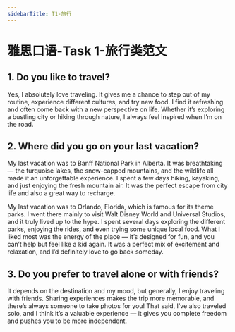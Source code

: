 ```yaml
---
sidebarTitle: T1-旅行
---
```



# 雅思口语-Task 1-旅行类范文


## 1. **Do you like to travel?**

Yes, I absolutely love traveling. It gives me a chance to step out of my routine, experience different cultures, and try new food. I find it refreshing and often come back with a new perspective on life. Whether it’s exploring a bustling city or hiking through nature, I always feel inspired when I’m on the road.

## 2. **Where did you go on your last vacation?**

My last vacation was to Banff National Park in Alberta. It was breathtaking — the turquoise lakes, the snow-capped mountains, and the wildlife all made it an unforgettable experience. I spent a few days hiking, kayaking, and just enjoying the fresh mountain air. It was the perfect escape from city life and also a great way to recharge.


My last vacation was to Orlando, Florida, which is famous for its theme parks. I went there mainly to visit Walt Disney World and Universal Studios, and it truly lived up to the hype. I spent several days exploring the different parks, enjoying the rides, and even trying some unique local food. What I liked most was the energy of the place — it’s designed for fun, and you can’t help but feel like a kid again. It was a perfect mix of excitement and relaxation, and I’d definitely love to go back someday.

## 3. **Do you prefer to travel alone or with friends?**

It depends on the destination and my mood, but generally, I enjoy traveling with friends. Sharing experiences makes the trip more memorable, and there’s always someone to take photos for you! That said, I’ve also traveled solo, and I think it’s a valuable experience — it gives you complete freedom and pushes you to be more independent.

